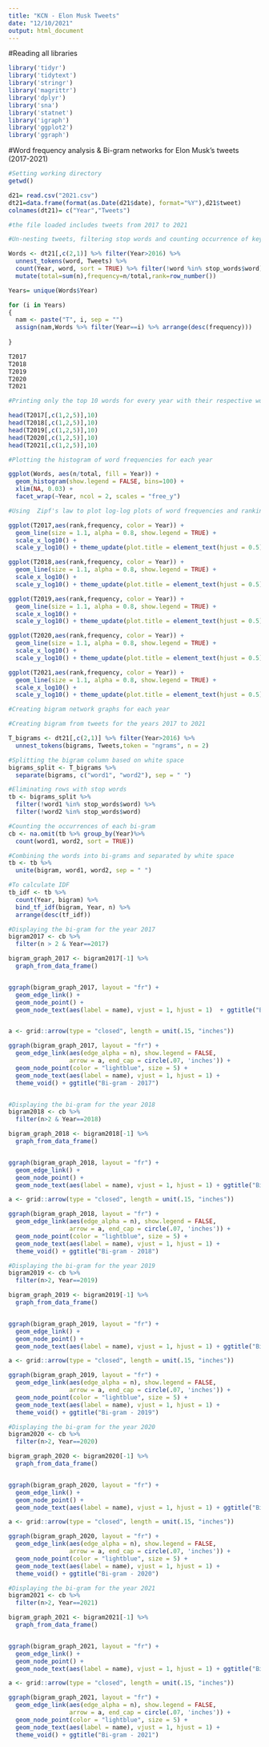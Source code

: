 ```yaml
---
title: "KCN - Elon Musk Tweets"
date: "12/10/2021"
output: html_document
---
```


#Reading all libraries 

```r
library('tidyr')
library('tidytext')
library('stringr')
library('magrittr')
library('dplyr')
library('sna')
library('statnet')
library('igraph')
library('ggplot2')
library('ggraph')
```

#Word frequency analysis & Bi-gram networks for Elon Musk's tweets (2017-2021)

```r
#Setting working directory
getwd()

d21= read.csv("2021.csv")
dt21=data.frame(format(as.Date(d21$date), format="%Y"),d21$tweet)
colnames(dt21)= c("Year","Tweets")

#the file loaded includes tweets from 2017 to 2021

#Un-nesting tweets, filtering stop words and counting occurrence of keywords according to respective years and ranking according to frequency 

Words <- dt21[,c(2,1)] %>% filter(Year>2016) %>% 
  unnest_tokens(word, Tweets) %>%
  count(Year, word, sort = TRUE) %>% filter(!word %in% stop_words$word) %>% group_by(Year) %>% 
  mutate(total=sum(n),frequency=n/total,rank=row_number())

Years= unique(Words$Year)

for (i in Years)
{
  nam <- paste("T", i, sep = "")
  assign(nam,Words %>% filter(Year==i) %>% arrange(desc(frequency)))
  
}

T2017
T2018
T2019
T2020
T2021

```


```r

#Printing only the top 10 words for every year with their respective word frequencies 

head(T2017[,c(1,2,5)],10)
head(T2018[,c(1,2,5)],10)
head(T2019[,c(1,2,5)],10)
head(T2020[,c(1,2,5)],10)
head(T2021[,c(1,2,5)],10)

```

```r

#Plotting the histogram of word frequencies for each year

ggplot(Words, aes(n/total, fill = Year)) +
  geom_histogram(show.legend = FALSE, bins=100) +
  xlim(NA, 0.03) +
  facet_wrap(~Year, ncol = 2, scales = "free_y")

```

```r
#Using  Zipf's law to plot log-log plots of word frequencies and ranking them for each year 

ggplot(T2017,aes(rank,frequency, color = Year)) + 
  geom_line(size = 1.1, alpha = 0.8, show.legend = TRUE) + 
  scale_x_log10() +
  scale_y_log10() + theme_update(plot.title = element_text(hjust = 0.5)) + ggtitle("Log Log Plot - 2017")

ggplot(T2018,aes(rank,frequency, color = Year)) + 
  geom_line(size = 1.1, alpha = 0.8, show.legend = TRUE) + 
  scale_x_log10() +
  scale_y_log10() + theme_update(plot.title = element_text(hjust = 0.5)) + ggtitle("Log Log Plot - 2018")

ggplot(T2019,aes(rank,frequency, color = Year)) + 
  geom_line(size = 1.1, alpha = 0.8, show.legend = TRUE) + 
  scale_x_log10() +
  scale_y_log10() + theme_update(plot.title = element_text(hjust = 0.5)) + ggtitle("Log Log Plot - 2019")

ggplot(T2020,aes(rank,frequency, color = Year)) + 
  geom_line(size = 1.1, alpha = 0.8, show.legend = TRUE) + 
  scale_x_log10() +
  scale_y_log10() + theme_update(plot.title = element_text(hjust = 0.5)) + ggtitle("Log Log Plot - 2020")

ggplot(T2021,aes(rank,frequency, color = Year)) + 
  geom_line(size = 1.1, alpha = 0.8, show.legend = TRUE) + 
  scale_x_log10() +
  scale_y_log10() + theme_update(plot.title = element_text(hjust = 0.5)) + ggtitle("Log Log Plot - 2021")


```

```r
#Creating bigram network graphs for each year 

#Creating bigram from tweets for the years 2017 to 2021

T_bigrams <- dt21[,c(2,1)] %>% filter(Year>2016) %>% 
  unnest_tokens(bigrams, Tweets,token = "ngrams", n = 2)

#Splitting the bigram column based on white space 
bigrams_split <- T_bigrams %>%
  separate(bigrams, c("word1", "word2"), sep = " ")

#Eliminating rows with stop words 
tb <- bigrams_split %>%
  filter(!word1 %in% stop_words$word) %>%
  filter(!word2 %in% stop_words$word)

#Counting the occurrences of each bi-gram 
cb <- na.omit(tb %>% group_by(Year)%>%
  count(word1, word2, sort = TRUE)) 

#Combining the words into bi-grams and separated by white space 
tb <- tb %>%
  unite(bigram, word1, word2, sep = " ")

#To calculate IDF 
tb_idf <- tb %>%
  count(Year, bigram) %>%
  bind_tf_idf(bigram, Year, n) %>%
  arrange(desc(tf_idf))

#Displaying the bi-gram for the year 2017
bigram2017 <- cb %>%
  filter(n > 2 & Year==2017)

bigram_graph_2017 <- bigram2017[-1] %>% 
  graph_from_data_frame()


ggraph(bigram_graph_2017, layout = "fr") +
  geom_edge_link() +
  geom_node_point() +
  geom_node_text(aes(label = name), vjust = 1, hjust = 1)  + ggtitle("Bi-gram - 2017")


a <- grid::arrow(type = "closed", length = unit(.15, "inches"))

ggraph(bigram_graph_2017, layout = "fr") +
  geom_edge_link(aes(edge_alpha = n), show.legend = FALSE,
                 arrow = a, end_cap = circle(.07, 'inches')) +
  geom_node_point(color = "lightblue", size = 5) +
  geom_node_text(aes(label = name), vjust = 1, hjust = 1) +
  theme_void() + ggtitle("Bi-gram - 2017")


#Displaying the bi-gram for the year 2018
bigram2018 <- cb %>%
  filter(n>2 & Year==2018)

bigram_graph_2018 <- bigram2018[-1] %>% 
  graph_from_data_frame()


ggraph(bigram_graph_2018, layout = "fr") +
  geom_edge_link() +
  geom_node_point() +
  geom_node_text(aes(label = name), vjust = 1, hjust = 1) + ggtitle("Bi-gram - 2018")

a <- grid::arrow(type = "closed", length = unit(.15, "inches"))

ggraph(bigram_graph_2018, layout = "fr") +
  geom_edge_link(aes(edge_alpha = n), show.legend = FALSE,
                 arrow = a, end_cap = circle(.07, 'inches')) +
  geom_node_point(color = "lightblue", size = 5) +
  geom_node_text(aes(label = name), vjust = 1, hjust = 1) +
  theme_void() + ggtitle("Bi-gram - 2018")

#Displaying the bi-gram for the year 2019
bigram2019 <- cb %>%
  filter(n>2, Year==2019)

bigram_graph_2019 <- bigram2019[-1] %>% 
  graph_from_data_frame()


ggraph(bigram_graph_2019, layout = "fr") +
  geom_edge_link() +
  geom_node_point() +
  geom_node_text(aes(label = name), vjust = 1, hjust = 1) + ggtitle("Bi-gram - 2019")

a <- grid::arrow(type = "closed", length = unit(.15, "inches"))

ggraph(bigram_graph_2019, layout = "fr") +
  geom_edge_link(aes(edge_alpha = n), show.legend = FALSE,
                 arrow = a, end_cap = circle(.07, 'inches')) +
  geom_node_point(color = "lightblue", size = 5) +
  geom_node_text(aes(label = name), vjust = 1, hjust = 1) +
  theme_void() + ggtitle("Bi-gram - 2019")

#Displaying the bi-gram for the year 2020
bigram2020 <- cb %>%
  filter(n>2, Year==2020)

bigram_graph_2020 <- bigram2020[-1] %>% 
  graph_from_data_frame()


ggraph(bigram_graph_2020, layout = "fr") +
  geom_edge_link() +
  geom_node_point() +
  geom_node_text(aes(label = name), vjust = 1, hjust = 1) + ggtitle("Bi-gram - 2020")

a <- grid::arrow(type = "closed", length = unit(.15, "inches"))

ggraph(bigram_graph_2020, layout = "fr") +
  geom_edge_link(aes(edge_alpha = n), show.legend = FALSE,
                 arrow = a, end_cap = circle(.07, 'inches')) +
  geom_node_point(color = "lightblue", size = 5) +
  geom_node_text(aes(label = name), vjust = 1, hjust = 1) +
  theme_void() + ggtitle("Bi-gram - 2020")

#Displaying the bi-gram for the year 2021
bigram2021 <- cb %>%
  filter(n>2, Year==2021)

bigram_graph_2021 <- bigram2021[-1] %>% 
  graph_from_data_frame()


ggraph(bigram_graph_2021, layout = "fr") +
  geom_edge_link() +
  geom_node_point() +
  geom_node_text(aes(label = name), vjust = 1, hjust = 1) + ggtitle("Bi-gram - 2021")

a <- grid::arrow(type = "closed", length = unit(.15, "inches"))

ggraph(bigram_graph_2021, layout = "fr") +
  geom_edge_link(aes(edge_alpha = n), show.legend = FALSE,
                 arrow = a, end_cap = circle(.07, 'inches')) +
  geom_node_point(color = "lightblue", size = 5) +
  geom_node_text(aes(label = name), vjust = 1, hjust = 1) +
  theme_void() + ggtitle("Bi-gram - 2021")

```
